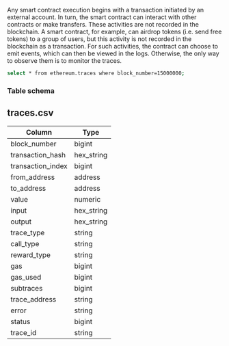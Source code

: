 
Any smart contract execution begins with a transaction initiated by an external account. In turn, the smart contract can interact with other contracts or make transfers. These activities are not recorded in the blockchain. A smart contract, for example, can airdrop tokens (i.e. send free tokens) to a group of users, but this activity is not recorded in the blockchain as a transaction. For such activities, the contract can choose to emit events, which can then be viewed in the logs. Otherwise, the only way to observe them is to monitor the traces.

```bash psql
select * from ethereum.traces where block_number=15000000;
```

### Table schema

## traces.csv

Column                       |    Type     |
-----------------------------|-------------|
block_number                 | bigint      |
transaction_hash             | hex_string  |
transaction_index            | bigint      |
from_address                 | address     |
to_address                   | address     |
value                        | numeric     |
input                        | hex_string  |
output                       | hex_string  |
trace_type                   | string      |
call_type                    | string      |
reward_type                  | string      |
gas                          | bigint      |
gas_used                     | bigint      |
subtraces                    | bigint      |
trace_address                | string      |
error                        | string      |
status                       | bigint      |
trace_id                     | string      |

